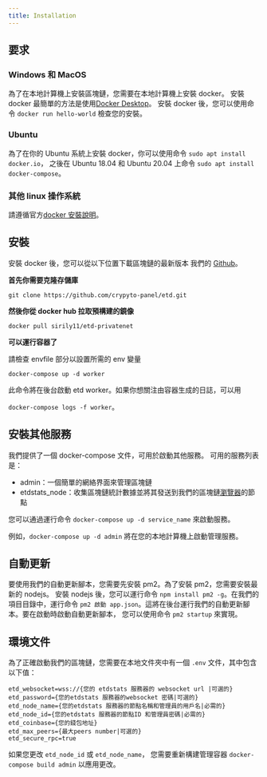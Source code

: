 ```yaml
---
title: Installation
---
```



## 要求

### Windows 和 MacOS

為了在本地計算機上安裝區塊鏈，您需要在本地計算機上安裝 docker。
安裝 docker 最簡單的方法是使用[Docker Desktop](https://www.docker.com/products/docker-desktop)。
安裝 docker 後，您可以使用命令 `docker run hello-world` 檢查您的安裝。

### Ubuntu

為了在你的 Ubuntu 系統上安裝 docker，你可以使用命令 `sudo apt install docker.io`，
之後在 Ubuntu 18.04 和 Ubuntu 20.04 上命令 `sudo apt install docker-compose`。

### 其他 linux 操作系統

請遵循官方[docker 安裝說明](https://docs.docker.com/install/linux/docker-ce/ubuntu/#install-using-the-repository)。

## 安裝

安裝 docker 後，您可以從以下位置下載區塊鏈的最新版本
我們的 [Github](https://github.com/crypyto-panel/etd.git)。

**首先你需要克隆存儲庫**

`git clone https://github.com/crypyto-panel/etd.git`

**然後你從 docker hub 拉取預構建的鏡像**

`docker pull sirily11/etd-privatenet`

**可以運行容器了**

<Callout>請檢查 envfile 部分以設置所需的 env 變量</Callout>

`docker-compose up -d worker`

此命令將在後台啟動 etd worker。如果你想關注由容器生成的日誌，可以用

`docker-compose logs -f worker`。

## 安裝其他服務

我們提供了一個 docker-compose 文件，可用於啟動其他服務。
可用的服務列表是：

- admin：一個簡單的網絡界面來管理區塊鏈
- etdstats_node：收集區塊鏈統計數據並將其發送到我們的區塊鏈[瀏覽器](https://stats.etd.zone)的節點

您可以通過運行命令 `docker-compose up -d service_name` 來啟動服務。

例如，`docker-compose up -d admin` 將在您的本地計算機上啟動管理服務。

## 自動更新

要使用我們的自動更新腳本，您需要先安裝 pm2。為了安裝 pm2，您需要安裝最新的 nodejs。
安裝 nodejs 後，您可以運行命令 `npm install pm2 -g`。在我們的項目目錄中，運行命令
`pm2 啟動 app.json`。這將在後台運行我們的自動更新腳本。要在啟動時啟動自動更新腳本，
您可以使用命令 `pm2 startup` 來實現。

## 環境文件

為了正確啟動我們的區塊鏈，您需要在本地文件夾中有一個 `.env` 文件，其中包含以下值：

```
etd_websocket=wss://{您的 etdstats 服務器的 websocket url |可選的}
etd_password={您的etdstats 服務器的websocket 密碼|可選的}
etd_node_name={您的etdstats 服務器的節點名稱和管理員的用戶名|必需的}
etd_node_id={您的etdstats 服務器的節點ID 和管理員密碼|必需的}
etd_coinbase={您的錢包地址}
etd_max_peers={最大peers number|可選的}
etd_secure_rpc=true
```

如果您更改 `etd_node_id` 或 `etd_node_name`，
您需要重新構建管理容器 `docker-compose build admin` 以應用更改。
